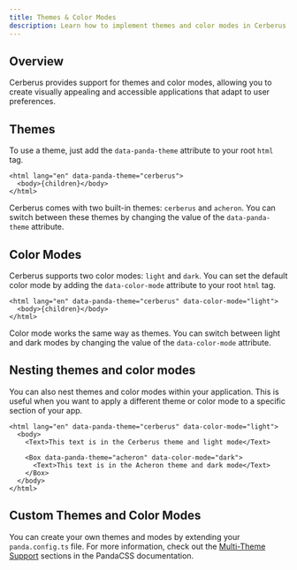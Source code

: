 ```yaml
---
title: Themes & Color Modes
description: Learn how to implement themes and color modes in Cerberus Design System
---
```



## Overview

Cerberus provides support for themes and color modes, allowing you to create visually appealing and accessible applications that adapt to user preferences.

## Themes

To use a theme, just add the `data-panda-theme` attribute to your root `html` tag.

```tsx
<html lang="en" data-panda-theme="cerberus">
  <body>{children}</body>
</html>
```

Cerberus comes with two built-in themes: `cerberus` and `acheron`. You can switch between these themes by changing the value of the `data-panda-theme` attribute.

## Color Modes

Cerberus supports two color modes: `light` and `dark`. You can set the default color mode by adding the `data-color-mode` attribute to your root `html` tag.

```tsx
<html lang="en" data-panda-theme="cerberus" data-color-mode="light">
  <body>{children}</body>
</html>
```

Color mode works the same way as themes. You can switch between light and dark modes by changing the value of the `data-color-mode` attribute.

## Nesting themes and color modes

You can also nest themes and color modes within your application. This is useful when you want to apply a different theme or color mode to a specific section of your app.

```tsx
<html lang="en" data-panda-theme="cerberus" data-color-mode="light">
  <body>
    <Text>This text is in the Cerberus theme and light mode</Text>

    <Box data-panda-theme="acheron" data-color-mode="dark">
      <Text>This text is in the Acheron theme and dark mode</Text>
    </Box>
  </body>
</html>
```

## Custom Themes and Color Modes

You can create your own themes and modes by extending your `panda.config.ts` file. For more information, check out the [Multi-Theme Support](https://panda-css.com/docs/guides/multiple-themes) sections in the PandaCSS documentation.

<NoteAdmonition description="Cerberus will provide a way to streamline this via the `createCerberusPreset` in a future release." />